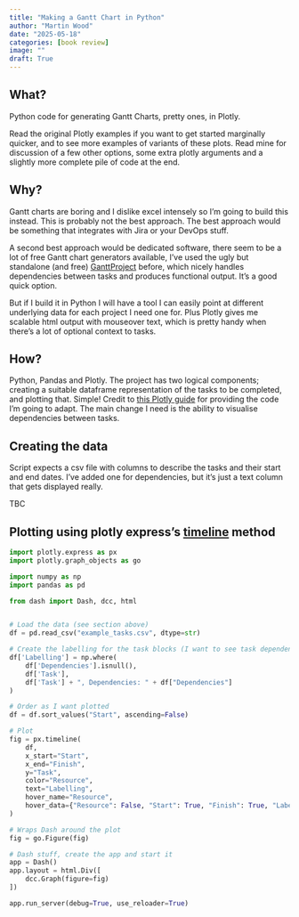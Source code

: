 ```yaml
---
title: "Making a Gantt Chart in Python"
author: "Martin Wood"
date: "2025-05-18"
categories: [book review]
image: ""
draft: True
---
```


## What?

Python code for generating Gantt Charts, pretty ones, in Plotly.

Read the original Plotly examples if you want to get started marginally quicker, and to see more examples of variants of these plots.
Read mine for discussion of a few other options, some extra plotly arguments and a slightly more complete pile of code at the end.


## Why?

Gantt charts are boring and I dislike excel intensely so I'm going to build this instead.
This is probably not the best approach.  The best approach would be something that integrates with Jira or your DevOps stuff.

A second best approach would be dedicated software, there seem to be a lot of free Gantt chart generators available, I've used the
ugly but standalone (and free) [GanttProject](https://www.ganttproject.biz/) before, which nicely handles dependencies between tasks
and produces functional output.  It's a good quick option.

But if I build it in Python I will have a tool I can easily point at different underlying data for
each project I need one for.  Plus Plotly gives me scalable html output with mouseover text, which is pretty handy when there's a
lot of optional context to tasks.


## How?

Python, Pandas and Plotly.  The project has two logical components; creating a suitable dataframe representation of the tasks to
be completed, and plotting that. Simple!
Credit to [this Plotly guide](https://plotly.com/python/gantt/) for providing the code I'm going to adapt.
The main change I need is the ability to visualise dependencies between tasks.


## Creating the data

Script expects a csv file with columns to describe the tasks and their start and end dates.
I've added one for dependencies, but it's just a text column that gets displayed really.

TBC


## Plotting using plotly express's [timeline]() method

```python
import plotly.express as px
import plotly.graph_objects as go

import numpy as np
import pandas as pd

from dash import Dash, dcc, html


# Load the data (see section above)
df = pd.read_csv("example_tasks.csv", dtype=str)

# Create the labelling for the task blocks (I want to see task dependencies)
df['Labelling'] = np.where(
    df['Dependencies'].isnull(),
    df['Task'],
    df['Task'] + ", Dependencies: " + df["Dependencies"]
)

# Order as I want plotted
df = df.sort_values("Start", ascending=False)

# Plot
fig = px.timeline(
    df,
    x_start="Start",
    x_end="Finish",
    y="Task",
    color="Resource",
    text="Labelling",
    hover_name="Resource",
    hover_data={"Resource": False, "Start": True, "Finish": True, "Labelling": False}
)

# Wraps Dash around the plot
fig = go.Figure(fig)

# Dash stuff, create the app and start it
app = Dash()
app.layout = html.Div([
    dcc.Graph(figure=fig)
])

app.run_server(debug=True, use_reloader=True)
```